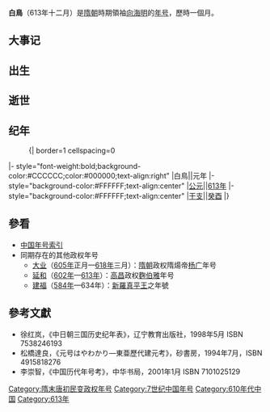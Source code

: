 {{Eranamebox|年号=白鳥
|起讫时间= 613年十二月
|政权= 
|帝王= 向海明
|历时= 一個月
|timeline= <timeline>
ImageSize  = width:200 height:50
PlotArea   = width:180 height:30 left:10 bottom:20
TimeAxis   = orientation:horizontal
DateFormat = yyyy
Period     = from:581 till:618
AlignBars  = early
ScaleMajor = increment:4 start:581
Colors =
  id:canvas value:rgb(1,1,0.85)
BackgroundColors = canvas:canvas
PlotData =
  width:15 color:black
  bar:era from:start till:end
  bar:era from:613 till:613 color:green
  bar:era from:613 till:613 color:blue
</timeline>
|说明= <span style="color: blue">白鳥</span>在'''隋朝'''和<span style="color: green">向海明</span>时期的位置。 
}}

'''白鳥'''（613年十二月）是[[隋朝|隋朝]]時期領袖[[向海明|向海明]]的[[年号|年号]]，歷時一個月。

==大事记==

==出生==

==逝世==

==纪年==

:{| border=1 cellspacing=0
|- style="font-weight:bold;background-color:#CCCCCC;color:#000000;text-align:right"
|白鳥||元年
|- style="background-color:#FFFFFF;text-align:center"
|[[公元纪年|公元]]||[[613年|613年]]
|- style="background-color:#FFFFFF;text-align:center"
|[[干支纪年|干支]]||[[癸酉|癸酉]]
|}

==參看==
*[[中国年号索引|中国年号索引]]
*同期存在的其他政权年号
**[[大业|大业]]（[[605年|605年]]正月—[[618年|618年]]三月）：[[隋朝|隋朝]]政权隋煬帝[[杨广|杨广]]年号
**[[延和_(麴伯雅)|延和]]（[[602年|602年]]—[[613年|613年]]）：[[高昌|高昌]]政权[[麴伯雅|麴伯雅]]年号
**[[建福_(新羅真平王)|建福]]（[[584年|584年]]—634年）：[[新羅|新羅]][[新羅真平王|真平王]]之年號

==參考文獻==
*徐红岚，《中日朝三国历史纪年表》，辽宁教育出版社，1998年5月 ISBN 7538246193
*松橋達良，《元号はやわかり—東亜歷代建元考》，砂書房，1994年7月，ISBN 4915818276
*李崇智，《中国历代年号考》，中华书局，2001年1月 ISBN 7101025129

{{隋朝年号}}

[[Category:隋末唐初民变政权年号|Category:隋末唐初民变政权年号]]
[[Category:7世纪中国年号|Category:7世纪中国年号]]
[[Category:610年代中国|Category:610年代中国]]
[[Category:613年|Category:613年]]